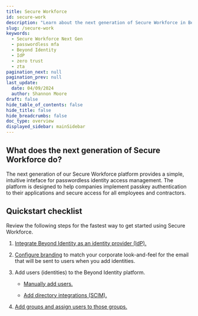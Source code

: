 ```yaml
---
title: Secure Workforce
id: secure-work
description: "Learn about the next generation of Secure Workforce in Beyond Identity."
slug: /secure-work
keywords:
  - Secure Workforce Next Gen
  - passwordless mfa
  - Beyond Identity
  - IdP
  - zero trust
  - zta
pagination_next: null
pagination_prev: null
last_update:
  date: 04/09/2024
  author: Shannon Moore
draft: false
hide_table_of_contents: false
hide_title: false
hide_breadcrumbs: false
doc_type: overview
displayed_sidebar: mainSidebar
---
```


## What does the next generation of Secure Workforce do?

The next generation of our Secure Workforce platform provides a simple, intuitive inteface for passwordless identity access management. The platform is designed to help companies implement passkey authentication to their applications and secure access for all employees and contractors.


## Quickstart checklist

Review the following steps for the fastest way to get started using Secure Workforce.

1. [Integrate Beyond Identity as an identity provider (IdP).](/docs/auth-sso/product-integration-guides)

2. [Configure branding](/docs/branding) to match your corporate look-and-feel for the email that will be sent to users when you add identities.

3. Add users (identities) to the Beyond Identity platform.

   - [Manually add users.](/docs/identities)

   - [Add directory integrations (SCIM).](/docs/directory-integrations)

4. [Add groups and assign users to those groups.](/docs/groups)